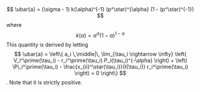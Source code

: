 $$
\ubar{a} = (\sigma - 1) k(\alpha)^{-1} (p^\star)^{\alpha} (1 - (p^\star)^{-1})
$$
where
$$
k(\alpha) = \alpha^\alpha (1 - \alpha)^{1 - \alpha}
$$
This quantity is derived by letting
$$
\ubar{a} = \left\{ a_i \,\middle|\, \lim_{\tau_i \rightarrow \infty} \left( V_i^\prime(\tau_i) - r_i^\prime(\tau_i) P_i(\tau_i)^{-\alpha} \right) + \left( \Pi_i^\prime(\tau_i) - \frac{x_{ii}^\star(\tau_i)}{I(\tau_i)} r_i^\prime(\tau_i) \right) = 0 \right\}
$$
. Note that it is strictly positive. 